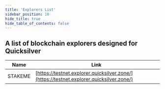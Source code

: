 ```yaml
---
title: 'Explorers List'
sidebar_position: 10
hide_title: true
hide_table_of_contents: false
---
```



<PageTitle iconUrl="img/quicksilver-icon.svg" title="Quicksilver Explorers List" />

## A list of blockchain explorers designed for Quicksilver

| Name             | Link |
| ---------------- | ---- |
| STAKEME | [https://testnet.explorer.quicksilver.zone/](https://testnet.explorer.quicksilver.zone/) |
